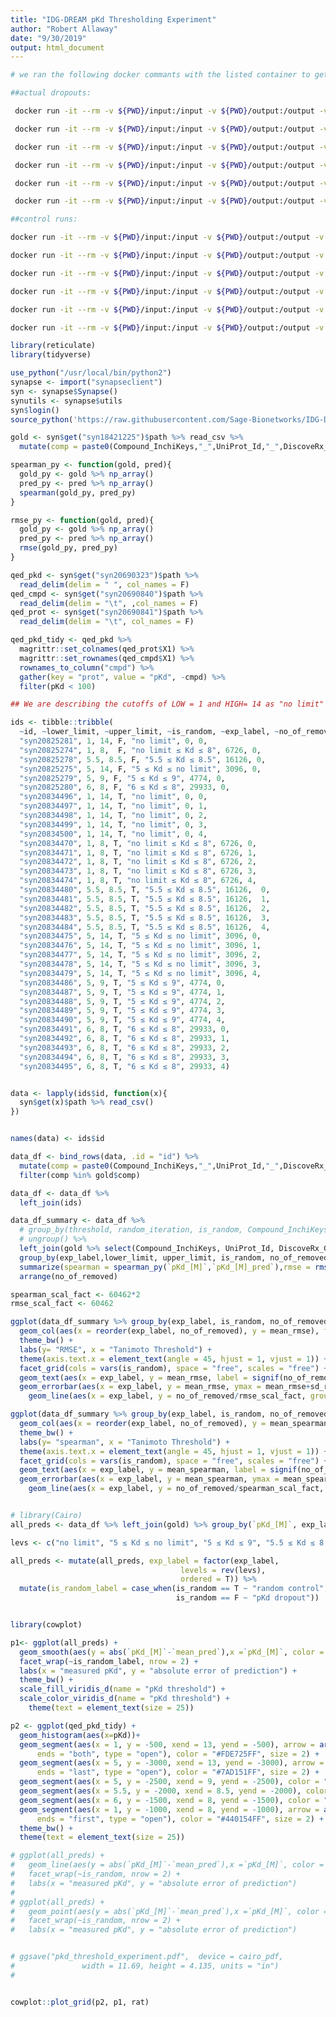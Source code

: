 ```yaml
---
title: "IDG-DREAM pKd Thresholding Experiment"
author: "Robert Allaway"
date: "9/30/2019"
output: html_document
---
```


```bash
# we ran the following docker commants with the listed container to get these results: 

##actual dropouts:

 docker run -it --rm -v ${PWD}/input:/input -v ${PWD}/output:/output -v ${PWD}/SW_based_prediction:/SW_based_prediction  -e LOW="5" -e HIGH="9" docker.synapse.org/syn18519352/qed-paff

 docker run -it --rm -v ${PWD}/input:/input -v ${PWD}/output:/output -v ${PWD}/SW_based_prediction:/SW_based_prediction  -e LOW="5.5" -e HIGH="8.5" docker.synapse.org/syn18519352/qed-paff

 docker run -it --rm -v ${PWD}/input:/input -v ${PWD}/output:/output -v ${PWD}/SW_based_prediction:/SW_based_prediction  -e LOW="6" -e HIGH="8" docker.synapse.org/syn18519352/qed-paff

 docker run -it --rm -v ${PWD}/input:/input -v ${PWD}/output:/output -v ${PWD}/SW_based_prediction:/SW_based_prediction  -e LOW="1" -e HIGH="14" docker.synapse.org/syn18519352/qed-paff

 docker run -it --rm -v ${PWD}/input:/input -v ${PWD}/output:/output -v ${PWD}/SW_based_prediction:/SW_based_prediction  -e LOW="5" -e HIGH="14" docker.synapse.org/syn18519352/qed-paff

 docker run -it --rm -v ${PWD}/input:/input -v ${PWD}/output:/output -v ${PWD}/SW_based_prediction:/SW_based_prediction  -e LOW="1" -e HIGH="8" docker.synapse.org/syn18519352/qed-paff

##control runs:

docker run -it --rm -v ${PWD}/input:/input -v ${PWD}/output:/output -v ${PWD}/SW_based_prediction:/SW_based_prediction  -e LOW="1" -e HIGH="8" -e CONTROL_MODE="1" -e CONTROL_NUM="5" docker.synapse.org/syn18519352/qed-paff:v2

docker run -it --rm -v ${PWD}/input:/input -v ${PWD}/output:/output -v ${PWD}/SW_based_prediction:/SW_based_prediction  -e LOW="5" -e HIGH="14" -e CONTROL_MODE="1" -e CONTROL_NUM="5" docker.synapse.org/syn18519352/qed-paff:v2

docker run -it --rm -v ${PWD}/input:/input -v ${PWD}/output:/output -v ${PWD}/SW_based_prediction:/SW_based_prediction  -e LOW="5.5" -e HIGH="8.5" -e CONTROL_MODE="1" -e CONTROL_NUM="5" docker.synapse.org/syn18519352/qed-paff:v2

docker run -it --rm -v ${PWD}/input:/input -v ${PWD}/output:/output -v ${PWD}/SW_based_prediction:/SW_based_prediction  -e LOW="5" -e HIGH="9" -e CONTROL_MODE="1" -e CONTROL_NUM="5" docker.synapse.org/syn18519352/qed-paff:v2

docker run -it --rm -v ${PWD}/input:/input -v ${PWD}/output:/output -v ${PWD}/SW_based_prediction:/SW_based_prediction  -e LOW="6" -e HIGH="8" -e CONTROL_MODE="1" -e CONTROL_NUM="5" docker.synapse.org/syn18519352/qed-paff:v2

docker run -it --rm -v ${PWD}/input:/input -v ${PWD}/output:/output -v ${PWD}/SW_based_prediction:/SW_based_prediction  -e LOW="1" -e HIGH="14" -e CONTROL_MODE="1" -e CONTROL_NUM="5" docker.synapse.org/syn18519352/qed-paff:v2
```


```r
library(reticulate)
library(tidyverse)

use_python("/usr/local/bin/python2")
synapse <- import("synapseclient")
syn <- synapse$Synapse()
synutils <- synapse$utils
syn$login()
source_python('https://raw.githubusercontent.com/Sage-Bionetworks/IDG-DREAM-Drug-Kinase-Challenge/master/round1b/score/bin/evaluation_metrics_python2.py')

gold <- syn$get("syn18421225")$path %>% read_csv %>%
  mutate(comp = paste0(Compound_InchiKeys,"_",UniProt_Id,"_",DiscoveRx_Gene_Symbol)) 

spearman_py <- function(gold, pred){
  gold_py <- gold %>% np_array()
  pred_py <- pred %>% np_array()
  spearman(gold_py, pred_py)
}

rmse_py <- function(gold, pred){
  gold_py <- gold %>% np_array()
  pred_py <- pred %>% np_array()
  rmse(gold_py, pred_py)
}

qed_pkd <- syn$get("syn20690323")$path %>% 
  read_delim(delim = " ", col_names = F) 
qed_cmpd <- syn$get("syn20690840")$path %>% 
  read_delim(delim = "\t", ,col_names = F)
qed_prot <- syn$get("syn20690841")$path %>% 
  read_delim(delim = "\t", col_names = F)

qed_pkd_tidy <- qed_pkd %>% 
  magrittr::set_colnames(qed_prot$X1) %>% 
  magrittr::set_rownames(qed_cmpd$X1) %>% 
  rownames_to_column("cmpd") %>% 
  gather(key = "prot", value = "pKd", -cmpd) %>% 
  filter(pKd < 100)


```

```r

## We are describing the cutoffs of LOW = 1 and HIGH= 14 as "no limit" as there were no training data points that were outside this range.

ids <- tibble::tribble(
  ~id, ~lower_limit, ~upper_limit, ~is_random, ~exp_label, ~no_of_removed, ~random_iteration,
  "syn20825281", 1, 14, F, "no limit", 0, 0,
  "syn20825274", 1, 8,  F, "no limit ≤ Kd ≤ 8", 6726, 0,
  "syn20825278", 5.5, 8.5, F, "5.5 ≤ Kd ≤ 8.5", 16126, 0,
  "syn20825275", 5, 14, F, "5 ≤ Kd ≤ no limit", 3096, 0,
  "syn20825279", 5, 9, F, "5 ≤ Kd ≤ 9", 4774, 0,
  "syn20825280", 6, 8, F, "6 ≤ Kd ≤ 8", 29933, 0,
  "syn20834496", 1, 14, T, "no limit", 0, 0, 
  "syn20834497", 1, 14, T, "no limit", 0, 1,
  "syn20834498", 1, 14, T, "no limit", 0, 2,
  "syn20834499", 1, 14, T, "no limit", 0, 3, 
  "syn20834500", 1, 14, T, "no limit", 0, 4, 
  "syn20834470", 1, 8, T, "no limit ≤ Kd ≤ 8", 6726, 0, 
  "syn20834471", 1, 8, T, "no limit ≤ Kd ≤ 8", 6726, 1,
  "syn20834472", 1, 8, T, "no limit ≤ Kd ≤ 8", 6726, 2,
  "syn20834473", 1, 8, T, "no limit ≤ Kd ≤ 8", 6726, 3, 
  "syn20834474", 1, 8, T, "no limit ≤ Kd ≤ 8", 6726, 4, 
  "syn20834480", 5.5, 8.5, T, "5.5 ≤ Kd ≤ 8.5", 16126,  0, 
  "syn20834481", 5.5, 8.5, T, "5.5 ≤ Kd ≤ 8.5", 16126,  1,
  "syn20834482", 5.5, 8.5, T, "5.5 ≤ Kd ≤ 8.5", 16126,  2,
  "syn20834483", 5.5, 8.5, T, "5.5 ≤ Kd ≤ 8.5", 16126,  3, 
  "syn20834484", 5.5, 8.5, T, "5.5 ≤ Kd ≤ 8.5", 16126,  4, 
  "syn20834475", 5, 14, T, "5 ≤ Kd ≤ no limit", 3096, 0, 
  "syn20834476", 5, 14, T, "5 ≤ Kd ≤ no limit", 3096, 1,
  "syn20834477", 5, 14, T, "5 ≤ Kd ≤ no limit", 3096, 2,
  "syn20834478", 5, 14, T, "5 ≤ Kd ≤ no limit", 3096, 3, 
  "syn20834479", 5, 14, T, "5 ≤ Kd ≤ no limit", 3096, 4, 
  "syn20834486", 5, 9, T, "5 ≤ Kd ≤ 9", 4774, 0,  
  "syn20834487", 5, 9, T, "5 ≤ Kd ≤ 9", 4774, 1, 
  "syn20834488", 5, 9, T, "5 ≤ Kd ≤ 9", 4774, 2, 
  "syn20834489", 5, 9, T, "5 ≤ Kd ≤ 9", 4774, 3,  
  "syn20834490", 5, 9, T, "5 ≤ Kd ≤ 9", 4774, 4,  
  "syn20834491", 6, 8, T, "6 ≤ Kd ≤ 8", 29933, 0, 
  "syn20834492", 6, 8, T, "6 ≤ Kd ≤ 8", 29933, 1,
  "syn20834493", 6, 8, T, "6 ≤ Kd ≤ 8", 29933, 2,
  "syn20834494", 6, 8, T, "6 ≤ Kd ≤ 8", 29933, 3, 
  "syn20834495", 6, 8, T, "6 ≤ Kd ≤ 8", 29933, 4)


data <- lapply(ids$id, function(x){
  syn$get(x)$path %>% read_csv()
})


names(data) <- ids$id

data_df <- bind_rows(data, .id = "id") %>%
  mutate(comp = paste0(Compound_InchiKeys,"_",UniProt_Id,"_",DiscoveRx_Gene_Symbol)) %>% 
  filter(comp %in% gold$comp)

data_df <- data_df %>% 
  left_join(ids)

data_df_summary <- data_df %>% 
  # group_by(threshold, random_iteration, is_random, Compound_InchiKeys, UniProt_Id, DiscoveRx_Gene_Symbol) %>% 
  # ungroup() %>% 
  left_join(gold %>% select(Compound_InchiKeys, UniProt_Id, DiscoveRx_Gene_Symbol, `pKd_[M]`)) %>% 
  group_by(exp_label,lower_limit, upper_limit, is_random, no_of_removed, random_iteration) %>% 
  summarize(spearman = spearman_py(`pKd_[M]`,`pKd_[M]_pred`),rmse = rmse_py(`pKd_[M]`,`pKd_[M]_pred`)) %>% 
  arrange(no_of_removed)

spearman_scal_fact <- 60462*2
rmse_scal_fact <- 60462

ggplot(data_df_summary %>% group_by(exp_label, is_random, no_of_removed) %>% summarize(mean_rmse = mean(rmse), sd_rmse = sd(rmse)))+
  geom_col(aes(x = reorder(exp_label, no_of_removed), y = mean_rmse), fill = "#75B3CE", stat = 'identity') +
  theme_bw() +
  labs(y= "RMSE", x = "Tanimoto Threshold") +
  theme(axis.text.x = element_text(angle = 45, hjust = 1, vjust = 1)) +
  facet_grid(cols = vars(is_random), space = "free", scales = "free") +
  geom_text(aes(x = exp_label, y = mean_rmse, label = signif(no_of_removed/60462,2)), position = position_stack(vjust = 0.5), angle = 90, color = 'white') +
  geom_errorbar(aes(x = exp_label, y = mean_rmse, ymax = mean_rmse+sd_rmse, ymin = mean_rmse-sd_rmse)) +
    geom_line(aes(x = exp_label, y = no_of_removed/rmse_scal_fact, group = 1)) 

ggplot(data_df_summary %>% group_by(exp_label, is_random, no_of_removed) %>% summarize(mean_spearman = mean(spearman), sd_spearman = sd(spearman)))+
  geom_col(aes(x = reorder(exp_label, no_of_removed), y = mean_spearman), fill = "#75B3CE", stat = 'identity') +
  theme_bw() +
  labs(y= "spearman", x = "Tanimoto Threshold") +
  theme(axis.text.x = element_text(angle = 45, hjust = 1, vjust = 1)) +
  facet_grid(cols = vars(is_random), space = "free", scales = "free") +
  geom_text(aes(x = exp_label, y = mean_spearman, label = signif(no_of_removed/60462,2)), position = position_stack(vjust = 0.5), angle = 90, color = 'white') +
  geom_errorbar(aes(x = exp_label, y = mean_spearman, ymax = mean_spearman+sd_spearman, ymin = mean_spearman-sd_spearman)) +
    geom_line(aes(x = exp_label, y = no_of_removed/spearman_scal_fact, group = 1)) 



```

```r

# library(Cairo)
all_preds <- data_df %>% left_join(gold) %>% group_by(`pKd_[M]`, exp_label, is_random, no_of_removed) %>% summarize(mean_pred = mean(`pKd_[M]_pred`)) %>% ungroup()

levs <- c("no limit", "5 ≤ Kd ≤ no limit", "5 ≤ Kd ≤ 9", "5.5 ≤ Kd ≤ 8.5", "6 ≤ Kd ≤ 8",  "no limit ≤ Kd ≤ 8")

all_preds <- mutate(all_preds, exp_label = factor(exp_label, 
                                      levels = rev(levs),
                                      ordered = T)) %>% 
  mutate(is_random_label = case_when(is_random == T ~ "random control",
                                     is_random == F ~ "pKd dropout")) 


library(cowplot)

p1<- ggplot(all_preds) + 
  geom_smooth(aes(y = abs(`pKd_[M]`-`mean_pred`),x =`pKd_[M]`, color = exp_label, fill = exp_label), alpha = 0.2) +
  facet_wrap(~is_random_label, nrow = 2) +
  labs(x = "measured pKd", y = "absolute error of prediction") +
  theme_bw() +
  scale_fill_viridis_d(name = "pKd threshold") +
  scale_color_viridis_d(name = "pKd threshold") +
    theme(text = element_text(size = 25))

p2 <- ggplot(qed_pkd_tidy) + 
  geom_histogram(aes(x=pKd))+
  geom_segment(aes(x = 1, y = -500, xend = 13, yend = -500), arrow = arrow(angle = 10, length = unit(0.25, "inches"),
      ends = "both", type = "open"), color = "#FDE725FF", size = 2) +
  geom_segment(aes(x = 5, y = -3000, xend = 13, yend = -3000), arrow = arrow(angle = 10, length = unit(0.25, "inches"),
      ends = "last", type = "open"), color = "#7AD151FF", size = 2) +
  geom_segment(aes(x = 5, y = -2500, xend = 9, yend = -2500), color = "#22A884FF", size = 2) +
  geom_segment(aes(x = 5.5, y = -2000, xend = 8.5, yend = -2000), color = "#2A788EFF", size = 2) +
  geom_segment(aes(x = 6, y = -1500, xend = 8, yend = -1500), color = "#414487FF", size = 2) +
  geom_segment(aes(x = 1, y = -1000, xend = 8, yend = -1000), arrow = arrow(angle = 10, length = unit(0.25, "inches"),
      ends = "first", type = "open"), color = "#440154FF", size = 2) +
  theme_bw() +
  theme(text = element_text(size = 25))

# ggplot(all_preds) + 
#   geom_line(aes(y = abs(`pKd_[M]`-`mean_pred`),x =`pKd_[M]`, color = exp_label)) +
#   facet_wrap(~is_random, nrow = 2) +
#   labs(x = "measured pKd", y = "absolute error of prediction")
# 
# ggplot(all_preds) + 
#   geom_point(aes(y = abs(`pKd_[M]`-`mean_pred`),x =`pKd_[M]`, color = exp_label), stat = "identity") +
#   facet_wrap(~is_random, nrow = 2) +
#   labs(x = "measured pKd", y = "absolute error of prediction")


# ggsave("pkd_threshold_experiment.pdf",  device = cairo_pdf,
#               width = 11.69, height = 4.135, units = "in")
#   


cowplot::plot_grid(p2, p1, rat)
  

```